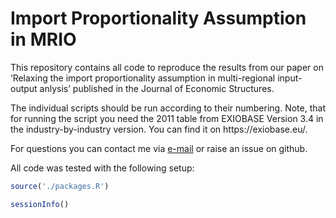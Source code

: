 
# Import Proportionality Assumption in MRIO

<!-- badges: start -->
<!-- badges: end -->

This repository contains all code to reproduce the results from our paper on 'Relaxing the import proportionality assumption in multi-regional input-output anlysis' published in the Journal of Economic Structures. 

The individual scripts should be run according to their numbering. Note, that for running the script you need the 2011 table from EXIOBASE Version 3.4 in the industry-by-industry version. You can find it on https://exiobase.eu/. 

For questions you can contact me via [e-mail](mailto:s.pedro@gmx.de) or raise an issue on github. 


All code was tested with the following setup:

```r
source('./packages.R')
```


```r
sessionInfo()
```

